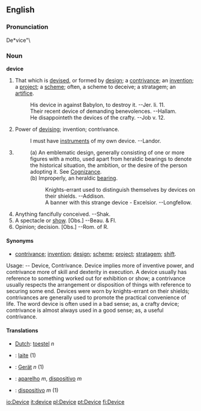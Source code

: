 ==English==
===Pronunciation===
De*vice"\

===Noun===
'''device'''

# That which is [[devise]]d, or formed by [[design]]; a [[contrivance]]; an [[invention]]; a [[project]]; a [[scheme]]; often, a scheme to deceive; a stratagem; an [[artifice]].
#:His device in against Babylon, to destroy it. --Jer. li. 11.
#:Their recent device of demanding benevolences. --Hallam.
#:He disappointeth the devices of the crafty. --Job v. 12.
# Power of [[devising]]; invention; contrivance.
#:I must have [[instrument]]s of my own device. --Landor.
#
#:(a) An emblematic design, generally consisting of one or more figures with a motto, used apart from heraldic bearings to denote the historical situation, the ambition, or the desire of the person adopting it. See [[Cognizance]].
#:(b) Improperly, an heraldic [[bearing]].
#::Knights-errant used to distinguish themselves by devices on their shields. --Addison.
#::A banner with this strange device - Excelsior. --Longfellow.
# Anything fancifully conceived. --Shak.
# A spectacle or [[show]]. [Obs.] --Beau. & Fl.
# Opinion; decision. [Obs.] --Rom. of R.

====Synonyms====
*[[contrivance]]; [[invention]]; [[design]]; [[scheme]]; [[project]]; [[stratagem]]; [[shift]].

Usage: -- Device, Contrivance. Device implies more of inventive power, and contrivance more of skill and dexterity in execution. A device usually has reference to something worked out for exhibition or show; a contrivance usually respects the arrangement or disposition of things with reference to securing some end. Devices were worn by knights-errant on their shields; contrivances are generally used to promote the practical convenience of life. The word device is often used in a bad sense; as, a crafty device; contrivance is almost always used in a good sense; as, a useful contrivance.

====Translations====
*[[Dutch]]: [[toestel]] ''n''
*{{fi}}: [[laite]] (1)
*{{de}}: [[Gerät]] ''n'' (1)
*{{pt}}: [[aparelho]] ''m'', [[dispositivo]] ''m''
*{{es}}: [[dispositivo]] ''m'' (1)

[[io:Device]]
[[it:device]]
[[pl:Device]]
[[pt:Device]]
[[fi:Device]]